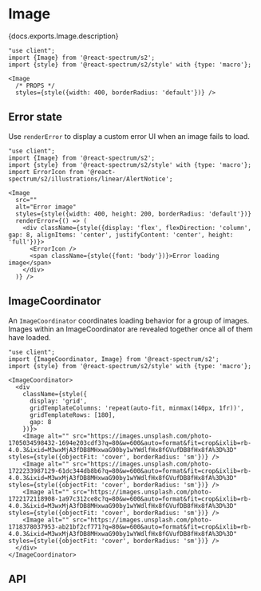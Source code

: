 


# Image

<PageDescription>{docs.exports.Image.description}</PageDescription>

```tsx render docs={docs.exports.Image} links={docs.links} props={['src', 'alt']} initialProps={{src: 'https://images.unsplash.com/photo-1705034598432-1694e203cdf3?q=80&w=1200&auto=format&fit=crop&ixlib=rb-4.0.3&ixid=M3wxMjA3fDB8MHxwaG90by1wYWdlfHx8fGVufDB8fHx8fA%3D%3D', alt: 'Desert Sunset', width: 1200, height: 800}} type="s2" wide
"use client";
import {Image} from '@react-spectrum/s2';
import {style} from '@react-spectrum/s2/style' with {type: 'macro'};

<Image
  /* PROPS */
  styles={style({width: 400, borderRadius: 'default'})} />
```

## Error state

Use `renderError` to display a custom error UI when an image fails to load.

```tsx render
"use client";
import {Image} from '@react-spectrum/s2';
import {style} from '@react-spectrum/s2/style' with {type: 'macro'};
import ErrorIcon from '@react-spectrum/s2/illustrations/linear/AlertNotice';

<Image
  src=""
  alt="Error image"
  styles={style({width: 400, height: 200, borderRadius: 'default'})}
  renderError={() => (
    <div className={style({display: 'flex', flexDirection: 'column', gap: 8, alignItems: 'center', justifyContent: 'center', height: 'full'})}>
      <ErrorIcon />
      <span className={style({font: 'body'})}>Error loading image</span>
    </div>
  )} />
```


## ImageCoordinator

An `ImageCoordinator` coordinates loading behavior for a group of images. Images within an ImageCoordinator are revealed together once all of them have loaded.

```tsx render
"use client";
import {ImageCoordinator, Image} from '@react-spectrum/s2';
import {style} from '@react-spectrum/s2/style' with {type: 'macro'};

<ImageCoordinator>
  <div
    className={style({
      display: 'grid',
      gridTemplateColumns: 'repeat(auto-fit, minmax(140px, 1fr))',
      gridTemplateRows: [180],
      gap: 8
    })}>
    <Image alt="" src="https://images.unsplash.com/photo-1705034598432-1694e203cdf3?q=80&w=600&auto=format&fit=crop&ixlib=rb-4.0.3&ixid=M3wxMjA3fDB8MHxwaG90by1wYWdlfHx8fGVufDB8fHx8fA%3D%3D" styles={style({objectFit: 'cover', borderRadius: 'sm'})} />
    <Image alt="" src="https://images.unsplash.com/photo-1722233987129-61dc344db8b6?q=80&w=600&auto=format&fit=crop&ixlib=rb-4.0.3&ixid=M3wxMjA3fDB8MHxwaG90by1wYWdlfHx8fGVufDB8fHx8fA%3D%3D" styles={style({objectFit: 'cover', borderRadius: 'sm'})} />
    <Image alt="" src="https://images.unsplash.com/photo-1722172118908-1a97c312ce8c?q=80&w=600&auto=format&fit=crop&ixlib=rb-4.0.3&ixid=M3wxMjA3fDB8MHxwaG90by1wYWdlfHx8fGVufDB8fHx8fA%3D%3D" styles={style({objectFit: 'cover', borderRadius: 'sm'})} />
    <Image alt="" src="https://images.unsplash.com/photo-1718378037953-ab21bf2cf771?q=80&w=600&auto=format&fit=crop&ixlib=rb-4.0.3&ixid=M3wxMjA3fDB8MHxwaG90by1wYWdlfHx8fGVufDB8fHx8fA%3D%3D" styles={style({objectFit: 'cover', borderRadius: 'sm'})} />
  </div>
</ImageCoordinator>
```

## API

<PropTable component={docs.exports.Image} links={docs.links} />
